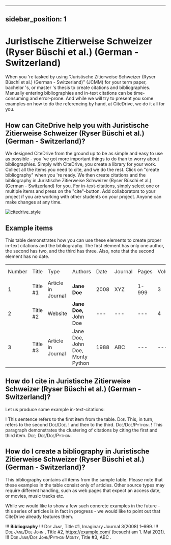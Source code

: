 
---
sidebar_position: 1
---

# Juristische Zitierweise Schweizer (Ryser Büschi et al.) (German - Switzerland)

When you 're tasked by using "Juristische Zitierweise Schweizer (Ryser Büschi et al.) (German - Switzerland)" (JCMM) for your term paper, bachelor 's, or master 's thesis to create citations and bibliographies.
Manually entering bibliographies and in-text citations can be time-consuming and error-prone. And while we will try to present you some examples on how to do the referencing by hand, at CiteDrive, we do it all for you.

<!---
## About  Juristische Zitierweise Schweizer (Ryser Büschi et al.) (German - Switzerland)

* Title: Juristische Zitierweise Schweizer (Ryser Büschi et al.) (German - Switzerland)
* Short Title (Id): JCMM)
* Authors: Juristische Zitierweise Schweizer (Ryser Büschi et al.) (German - Switzerland)
* Download: Juristische Zitierweise Schweizer (Ryser Büschi et al.) (German - Switzerland)
 --->

## How can CiteDrive help you with Juristische Zitierweise Schweizer (Ryser Büschi et al.) (German - Switzerland)?

We designed CiteDrive from the ground up to be as simple and easy to use as possible - you 've got more important things to do than to worry about bibliographies. Simply with CiteDrive, you create a library for your work. Collect all the items you need to cite, and we do the rest. Click on "create bibliography" when you 're ready. We then create citations and the bibliography in Juristische Zitierweise Schweizer (Ryser Büschi et al.) (German - Switzerland) for you. For in-text-citations, simply select one or multiple items and press on the "cite"-button. Add collaborators to your project if you are working with other students on your project. Anyone can make changes at any time.


![citedrive_style](images/juristische-zitierweise-schweizer-ryser-buschi-et-al-german--switzerland.svg "Choose Juristische Zitierweise Schweizer (Ryser Büschi et al.) (German - Switzerland) in the CiteDrive App")


## Example items

This table demonstrates how you can use these elements to create proper in-text citations and the bibliography. The first element has only one author, the second has two, and the third has three. Also, note that the second element has no date.


<table>
  <tr>
   <td>Number
   </td>
   <td>Title
   </td>
   <td>Type
   </td>
   <td>Authors
   </td>
   <td>Date
   </td>
   <td>Journal
   </td>
   <td>Pages
   </td>
   <td>Volume
   </td>
   <td>Issue
   </td>
   <td>Access Date
   </td>
  </tr>
  <tr>
   <td>1
   </td>
   <td>Title #1
   </td>
   <td>Article in Journal
   </td>
   <td><strong>Jane Doe</strong>
   </td>
   <td>2008
   </td>
   <td>XYZ
   </td>
   <td>1-999
   </td>
   <td>3
   </td>
   <td>2
   </td>
   <td>--
   </td>
  </tr>
  <tr>
   <td>
2
   </td>
   <td>Title #2
   </td>
   <td>Website
   </td>
   <td><strong>Jane Doe, </strong>John Doe
   </td>
   <td>---
   </td>
   <td>---
   </td>
   <td>---
   </td>
   <td>4
   </td>
   <td>---
   </td>
   <td>2020-05-01
   </td>
  </tr>
  <tr>
   <td>3
   </td>
   <td>Title #3
   </td>
   <td>Article in Journal
   </td>
   <td>Jane Doe, John Doe, Monty Python
   </td>
   <td>1988
   </td>
   <td>ABC
   </td>
   <td>---
   </td>
   <td>---
   </td>
   <td>16
   </td>
   <td>---
   </td>
  </tr>
</table>



## How do I cite in  Juristische Zitierweise Schweizer (Ryser Büschi et al.) (German - Switzerland)?

Let us produce some example in-text-citations:

! This sentence refers to the first item from the table. <span style="font-variant:small-caps;">Doe</span>. This, in turn, refers to the second <span style="font-variant:small-caps;">Doe/Doe</span>.
! and then to the third.  <span style="font-variant:small-caps;">Doe/Doe/Python</span>.
! This paragraph demonstrates the clustering of citations by citing the first and third item. <span style="font-variant:small-caps;">Doe</span>; <span style="font-variant:small-caps;">Doe/Doe/Python</span>.



## How do I create a bibliography in Juristische Zitierweise Schweizer (Ryser Büschi et al.) (German - Switzerland)?

This bibliography contains all items from the sample table. Please note that these examples in the table consist only of articles. Other source types may require different handling, such as web pages that expect an access date, or movies, music tracks etc.

While we would like to show a few such concrete examples in the future - this series of articles is in fact in progress - we would like to point out that CiteDrive already features them.


!!! **Bibliography**
!!! <span style="font-variant:small-caps;">Doe Jane</span>, Title #1, Imaginary Journal  3(2008) 1–999.
!!! <span style="font-variant:small-caps;">Doe Jane/Doe John </span>, Title #2, <https://example.com/>  (besucht am 1. Mai 2021).
!!! <span style="font-variant:small-caps;">Doe Jane/Doe John/Python Monty</span>, Title #3, ABC .


```
        
